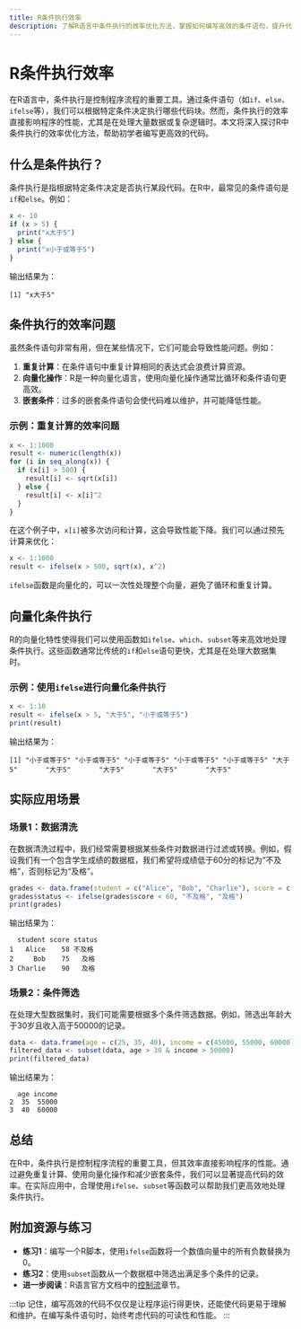 ```yaml
---
title: R条件执行效率
description: 了解R语言中条件执行的效率优化方法，掌握如何编写高效的条件语句，提升代码性能。
---
```


# R条件执行效率

在R语言中，条件执行是控制程序流程的重要工具。通过条件语句（如`if`、`else`、`ifelse`等），我们可以根据特定条件决定执行哪些代码块。然而，条件执行的效率直接影响程序的性能，尤其是在处理大量数据或复杂逻辑时。本文将深入探讨R中条件执行的效率优化方法，帮助初学者编写更高效的代码。

## 什么是条件执行？

条件执行是指根据特定条件决定是否执行某段代码。在R中，最常见的条件语句是`if`和`else`。例如：

```r
x <- 10
if (x > 5) {
  print("x大于5")
} else {
  print("x小于或等于5")
}
```

输出结果为：
```
[1] "x大于5"
```

## 条件执行的效率问题

虽然条件语句非常有用，但在某些情况下，它们可能会导致性能问题。例如：

1. **重复计算**：在条件语句中重复计算相同的表达式会浪费计算资源。
2. **向量化操作**：R是一种向量化语言，使用向量化操作通常比循环和条件语句更高效。
3. **嵌套条件**：过多的嵌套条件语句会使代码难以维护，并可能降低性能。

### 示例：重复计算的效率问题

```r
x <- 1:1000
result <- numeric(length(x))
for (i in seq_along(x)) {
  if (x[i] > 500) {
    result[i] <- sqrt(x[i])
  } else {
    result[i] <- x[i]^2
  }
}
```

在这个例子中，`x[i]`被多次访问和计算，这会导致性能下降。我们可以通过预先计算来优化：

```r
x <- 1:1000
result <- ifelse(x > 500, sqrt(x), x^2)
```

`ifelse`函数是向量化的，可以一次性处理整个向量，避免了循环和重复计算。

## 向量化条件执行

R的向量化特性使得我们可以使用函数如`ifelse`、`which`、`subset`等来高效地处理条件执行。这些函数通常比传统的`if`和`else`语句更快，尤其是在处理大数据集时。

### 示例：使用`ifelse`进行向量化条件执行

```r
x <- 1:10
result <- ifelse(x > 5, "大于5", "小于或等于5")
print(result)
```

输出结果为：
```
[1] "小于或等于5" "小于或等于5" "小于或等于5" "小于或等于5" "小于或等于5" "大于5"       "大于5"       "大于5"       "大于5"       "大于5"
```

## 实际应用场景

### 场景1：数据清洗

在数据清洗过程中，我们经常需要根据某些条件对数据进行过滤或转换。例如，假设我们有一个包含学生成绩的数据框，我们希望将成绩低于60分的标记为“不及格”，否则标记为“及格”。

```r
grades <- data.frame(student = c("Alice", "Bob", "Charlie"), score = c(58, 75, 90))
grades$status <- ifelse(grades$score < 60, "不及格", "及格")
print(grades)
```

输出结果为：
```
  student score status
1   Alice    58 不及格
2     Bob    75   及格
3 Charlie    90   及格
```

### 场景2：条件筛选

在处理大型数据集时，我们可能需要根据多个条件筛选数据。例如，筛选出年龄大于30岁且收入高于50000的记录。

```r
data <- data.frame(age = c(25, 35, 40), income = c(45000, 55000, 60000))
filtered_data <- subset(data, age > 30 & income > 50000)
print(filtered_data)
```

输出结果为：
```
  age income
2  35  55000
3  40  60000
```

## 总结

在R中，条件执行是控制程序流程的重要工具，但其效率直接影响程序的性能。通过避免重复计算、使用向量化操作和减少嵌套条件，我们可以显著提高代码的效率。在实际应用中，合理使用`ifelse`、`subset`等函数可以帮助我们更高效地处理条件执行。

## 附加资源与练习

- **练习1**：编写一个R脚本，使用`ifelse`函数将一个数值向量中的所有负数替换为0。
- **练习2**：使用`subset`函数从一个数据框中筛选出满足多个条件的记录。
- **进一步阅读**：R语言官方文档中的[控制流](https://cran.r-project.org/doc/manuals/r-release/R-lang.html#Control-structures)章节。

:::tip
记住，编写高效的代码不仅仅是让程序运行得更快，还能使代码更易于理解和维护。在编写条件语句时，始终考虑代码的可读性和性能。
:::